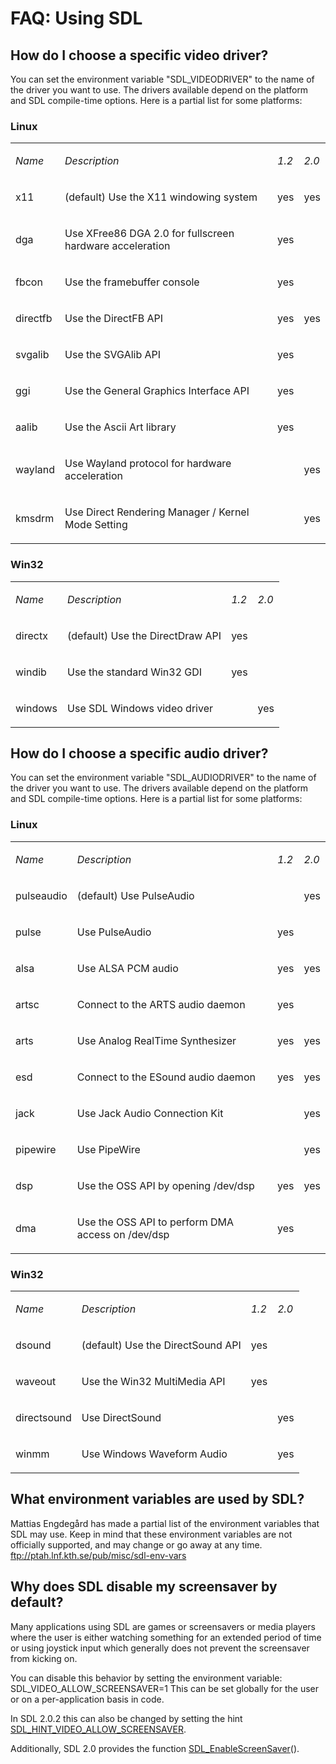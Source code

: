= FAQ: Using SDL =


== How do I choose a specific video driver? ==

You can set the environment variable "SDL_VIDEODRIVER" to the name of the driver you want to use. The drivers available depend on the platform and SDL compile-time options. Here is a partial list for some platforms:

=== Linux ===
{|
|''Name''
|''Description''
|''1.2''
|''2.0''
|-
|x11                        
| (default) Use the X11 windowing system 
| yes 
| yes 
|-
|dga                        
|Use XFree86 DGA 2.0 for fullscreen hardware acceleration 
| yes 
|     
|-
|fbcon                      
|Use the framebuffer console             
| yes 
|     
|-
|directfb                   
|Use the DirectFB API                    
| yes 
| yes 
|-
|svgalib                    
|Use the SVGAlib API                     
| yes 
|     
|-
|ggi                        
|Use the General Graphics Interface API  
| yes 
|     
|-
|aalib                      
|Use the Ascii Art library               
| yes 
|     
|-
|wayland
|Use Wayland protocol for hardware acceleration
|
| yes 
|     
|-
|kmsdrm
|Use Direct Rendering Manager / Kernel Mode Setting
|
| yes
|}

=== Win32 ===
{|
|''Name''
|''Description''
|''1.2''
|''2.0''
|-
|directx                    
|(default) Use the DirectDraw API
| yes 
|     
|-
|windib                     
|Use the standard Win32 GDI        
| yes 
|     
|-
|windows                    
|Use SDL Windows video driver      
|     
| yes 
|}

== How do I choose a specific audio driver? ==
You can set the environment variable "SDL_AUDIODRIVER" to the name of the driver you want to use. The drivers available depend on the platform and SDL compile-time options. Here is a partial list for some platforms:

=== Linux ===
{|
|''Name''
|''Description''
|''1.2''
|''2.0''
|-
|pulseaudio                 
|(default) Use PulseAudio                   
|     
| yes 
|-
|pulse                      
|Use PulseAudio
| yes 
|     
|-
|alsa                       
|Use ALSA PCM audio                
| yes 
| yes 
|-
|artsc                      
|Connect to the ARTS audio daemon  
| yes 
|     
|-
|arts                       
|Use Analog RealTime Synthesizer
| yes 
| yes 
|-
|esd                        
|Connect to the ESound audio daemon
| yes 
| yes 
|-
|jack
|Use Jack Audio Connection Kit
|
| yes
|-
|pipewire
|Use PipeWire
|
| yes
|-
|dsp                        
|Use the OSS API by opening /dev/dsp
| yes 
| yes 
|-
|dma                        
|Use the OSS API to perform DMA access on /dev/dsp
| yes 
|     
|}

=== Win32 ===
{|
|''Name''
|''Description''
|''1.2''
|''2.0''
|-
|dsound                     
|(default) Use the DirectSound API
| yes 
|     
|-
|waveout                    
|Use the Win32 MultiMedia API
| yes 
|     
|-
|directsound                
|Use DirectSound
|     
| yes 
|-
|winmm                      
|Use Windows Waveform Audio        
|     
| yes 
|}

== What environment variables are used by SDL? ==
Mattias Engdegård has made a partial list of the environment variables that SDL may use. Keep in mind that these environment variables are not officially supported, and may change or go away at any time.
ftp://ptah.lnf.kth.se/pub/misc/sdl-env-vars

== Why does SDL disable my screensaver by default? ==
Many applications using SDL are games or screensavers or media players where the user is either watching something for an extended period of time or using joystick input which generally does not prevent the screensaver from kicking on.

You can disable this behavior by setting the environment variable:
SDL_VIDEO_ALLOW_SCREENSAVER=1
This can be set globally for the user or on a per-application basis in code.

In SDL 2.0.2 this can also be changed by setting the hint [[SDL_HINT_VIDEO_ALLOW_SCREENSAVER]].

Additionally, SDL 2.0 provides the function [[SDL_EnableScreenSaver]]().
